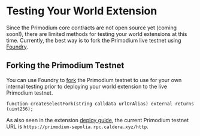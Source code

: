 # Testing Your World Extension

Since the Primodium core contracts are not open source yet (coming soon!), there are limited methods for testing
your world extensions at this time. Currently, the best way is to fork the Primodium live testnet using
[Foundry](https://github.com/foundry-rs/foundry).

## Forking the Primodium Testnet

You can use Foundry to [fork](https://book.getfoundry.sh/cheatcodes/create-select-fork)
the Primodium testnet to use for your own internal testing prior to deploying your world
extension to the live Primodium testnet.

```solidity copy
function createSelectFork(string calldata urlOrAlias) external returns (uint256);
```

As also seen in the extension [deploy guide](./deploy.mdx), the current Primodium testnet URL is `https://primodium-sepolia.rpc.caldera.xyz/http`.
